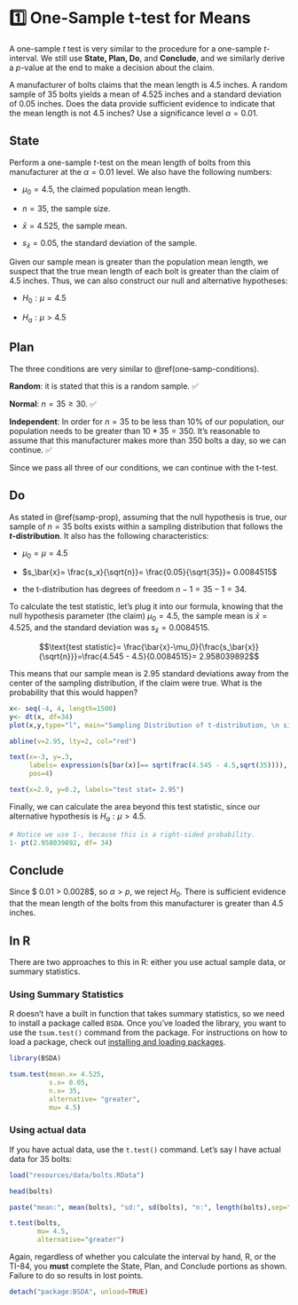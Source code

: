 # 1️⃣ One-Sample t-test for Means

A one-sample $t$ test is very similar to the procedure for a one-sample $t$-interval. We still use **State, Plan, Do**, and **Conclude**, and we similarly derive a $p$-value at the end to make a decision about the claim. 

:::{.rmdimportant}

A manufacturer of bolts claims that the mean length is 4.5 inches.  A random sample of 35 bolts yields a mean of 4.525 inches and a standard deviation of 0.05 inches.  Does the data provide sufficient evidence to indicate that the mean length is not 4.5 inches?  Use a significance level $\alpha=0.01$.

:::

## State

Perform a one-sample $t$-test on the mean length of bolts from this manufacturer at the $\alpha=0.01$ level. We also have the following numbers:

- $\mu_0= 4.5$, the claimed population mean length.

- $n=35$, the sample size.

- $\bar{x}=4.525$, the sample mean.

- $s_\bar{x}=0.05$, the standard deviation of the sample.

Given our sample mean is greater than the population mean length, we suspect that the true mean length of each bolt is greater than the claim of 4.5 inches. Thus, we can also construct our null and alternative hypotheses:

- $H_0: \mu=4.5$

- $H_a: \mu > 4.5$

## Plan

The three conditions are very similar to \@ref(one-samp-conditions). 

**Random**: it is stated that this is a random sample. ✅

**Normal**: $n=35 \ge 30$. ✅

**Independent**: In order for $n=35$ to be less than 10% of our population, our population needs to be greater than $10*35= 350$. It's reasonable to assume that this manufacturer makes more than 350 bolts a day, so we can continue. ✅

Since we pass all three of our conditions, we can continue with the t-test.


## Do

As stated in \@ref(samp-prop), assuming that the null hypothesis is true, our sample of $n=35$ bolts exists within a sampling distribution that follows the **$t$-distribution**. It also has the following characteristics:

- $\mu_0=\mu=4.5$ 

- $s_\bar{x}= \frac{s_x}{\sqrt{n}}= \frac{0.05}{\sqrt{35}}= 0.0084515$

- the t-distribution has degrees of freedom $n-1=35-1=34$. 

To calculate the test statistic, let's plug it into our formula, knowing that the null hypothesis parameter (the claim) $\mu_0 = 4.5$, the sample mean is $\bar{x}=4.525$, and the standard deviation was $s_\bar{x}= 0.0084515$.

$$\text{test statistic}= \frac{\bar{x}-\mu_0}{\frac{s_\bar{x}}{\sqrt{n}}}=\frac{4.545 - 4.5}{0.0084515}= 2.958039892$$

This means that our sample mean is 2.95 standard deviations away from the center of the sampling distribution, if the claim were true. What is the probability that this would happen? 

```r
x<- seq(-4, 4, length=1500)
y<- dt(x, df=34)
plot(x,y,type="l", main="Sampling Distribution of t-distribution, \n size n=35", yaxt="n", ylab="", xlab=expression(paste("standardized ",bar(x))))

abline(v=2.95, lty=2, col="red")

text(x=-3, y=.3,
     labels= expression(s[bar(x)]== sqrt(frac(4.545 - 4.5,sqrt(35)))),
     pos=4)

text(x=2.9, y=0.2, labels="test stat= 2.95")

```

Finally, we can calculate the area beyond this test statistic, since our alternative hypothesis is $H_a: \mu > 4.5$.

```r
# Notice we use 1-, because this is a right-sided probability.
1- pt(2.958039892, df= 34)

```

## Conclude

Since $ 0.01 > 0.0028$, so $\alpha > p$, we reject $H_0$. There is sufficient evidence that the mean length of the bolts from this manufacturer is greater than 4.5 inches. 


## In R

There are two approaches to this in R: either you use actual sample data, or summary statistics.

### Using Summary Statistics

R doesn't have a built in function that takes summary statistics, so we need to install a package called `BSDA`. Once you've loaded the library, you want to use the `tsum.test()` command from the package. For instructions on how to load a package, check out [installing and loading packages](https://kaisamng.github.io/RGuides/interacting-with-r-studio.html#loading-a-package).

```r
library(BSDA)

tsum.test(mean.x= 4.525,
          s.x= 0.05,
          n.x= 35,
          alternative= "greater",
          mu= 4.5)
```

### Using actual data

If you have actual data, use the `t.test()` command. Let's say I have actual data for 35 bolts:

```r
load("resources/data/bolts.RData")

```

```r
head(bolts)

paste("mean:", mean(bolts), "sd:", sd(bolts), "n:", length(bolts),sep=" ")

t.test(bolts, 
       mu= 4.5,
       alternative="greater")

```


:::{.rmdwarning}

Again, regardless of whether you calculate the interval by hand, R, or the TI-84, you **must** complete the State, Plan, and Conclude portions as shown. Failure to do so results in lost points.

:::

```r
detach("package:BSDA", unload=TRUE)
```